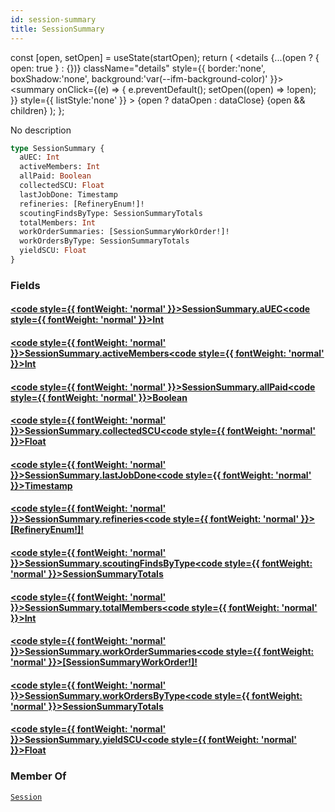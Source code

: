 ```yaml
---
id: session-summary
title: SessionSummary
---
```









  const [open, setOpen] = useState(startOpen);
  return (
    <details {...(open ? { open: true } : {})} className="details" style={{ border:'none', boxShadow:'none', background:'var(--ifm-background-color)' }}>
      <summary
        onClick={(e) => {
          e.preventDefault();
          setOpen((open) => !open);
        }}
        style={{ listStyle:'none' }}
      >
      {open ? dataOpen : dataClose}
      </summary>
      {open && children}
    </details>
  );
};








No description


```graphql
type SessionSummary {
  aUEC: Int
  activeMembers: Int
  allPaid: Boolean
  collectedSCU: Float
  lastJobDone: Timestamp
  refineries: [RefineryEnum!]!
  scoutingFindsByType: SessionSummaryTotals
  totalMembers: Int
  workOrderSummaries: [SessionSummaryWorkOrder!]!
  workOrdersByType: SessionSummaryTotals
  yieldSCU: Float
}
```




### Fields

#### [<code style={{ fontWeight: 'normal' }}>SessionSummary.<b>aUEC</b></code>](#)<Bullet />[<code style={{ fontWeight: 'normal' }}><b>Int</b></code>](/api/types/scalars/int.mdx) <Badge class="badge badge--secondary " text="scalar"/> 



#### [<code style={{ fontWeight: 'normal' }}>SessionSummary.<b>activeMembers</b></code>](#)<Bullet />[<code style={{ fontWeight: 'normal' }}><b>Int</b></code>](/api/types/scalars/int.mdx) <Badge class="badge badge--secondary " text="scalar"/> 



#### [<code style={{ fontWeight: 'normal' }}>SessionSummary.<b>allPaid</b></code>](#)<Bullet />[<code style={{ fontWeight: 'normal' }}><b>Boolean</b></code>](/api/types/scalars/boolean.mdx) <Badge class="badge badge--secondary " text="scalar"/> 



#### [<code style={{ fontWeight: 'normal' }}>SessionSummary.<b>collectedSCU</b></code>](#)<Bullet />[<code style={{ fontWeight: 'normal' }}><b>Float</b></code>](/api/types/scalars/float.mdx) <Badge class="badge badge--secondary " text="scalar"/> 



#### [<code style={{ fontWeight: 'normal' }}>SessionSummary.<b>lastJobDone</b></code>](#)<Bullet />[<code style={{ fontWeight: 'normal' }}><b>Timestamp</b></code>](/api/types/scalars/timestamp.mdx) <Badge class="badge badge--secondary " text="scalar"/> 



#### [<code style={{ fontWeight: 'normal' }}>SessionSummary.<b>refineries</b></code>](#)<Bullet />[<code style={{ fontWeight: 'normal' }}><b>[RefineryEnum!]!</b></code>](/api/types/enums/refinery-enum.mdx) <Badge class="badge badge--secondary badge--non_null" text="non-null"/> <Badge class="badge badge--secondary " text="enum"/> 



#### [<code style={{ fontWeight: 'normal' }}>SessionSummary.<b>scoutingFindsByType</b></code>](#)<Bullet />[<code style={{ fontWeight: 'normal' }}><b>SessionSummaryTotals</b></code>](/api/types/objects/session-summary-totals.mdx) <Badge class="badge badge--secondary " text="object"/> 



#### [<code style={{ fontWeight: 'normal' }}>SessionSummary.<b>totalMembers</b></code>](#)<Bullet />[<code style={{ fontWeight: 'normal' }}><b>Int</b></code>](/api/types/scalars/int.mdx) <Badge class="badge badge--secondary " text="scalar"/> 



#### [<code style={{ fontWeight: 'normal' }}>SessionSummary.<b>workOrderSummaries</b></code>](#)<Bullet />[<code style={{ fontWeight: 'normal' }}><b>[SessionSummaryWorkOrder!]!</b></code>](/api/types/objects/session-summary-work-order.mdx) <Badge class="badge badge--secondary badge--non_null" text="non-null"/> <Badge class="badge badge--secondary " text="object"/> 



#### [<code style={{ fontWeight: 'normal' }}>SessionSummary.<b>workOrdersByType</b></code>](#)<Bullet />[<code style={{ fontWeight: 'normal' }}><b>SessionSummaryTotals</b></code>](/api/types/objects/session-summary-totals.mdx) <Badge class="badge badge--secondary " text="object"/> 



#### [<code style={{ fontWeight: 'normal' }}>SessionSummary.<b>yieldSCU</b></code>](#)<Bullet />[<code style={{ fontWeight: 'normal' }}><b>Float</b></code>](/api/types/scalars/float.mdx) <Badge class="badge badge--secondary " text="scalar"/> 







### Member Of

[`Session`](/api/types/objects/session.mdx)  <Badge class="badge badge--secondary badge--relation" text="object"/>